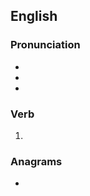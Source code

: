 ==English==

===Pronunciation===
* {{IPA|en|/ɡeɪmd/}}
* {{IPA|en|/geɪnd/}}
* {{rhymes|en|eɪmd|s=1}}

===Verb===
{{head|en|verb form}}

# {{en-past of|game}}

===Anagrams===
* {{anagrams|en|a=adegm|Madge|madge}}
